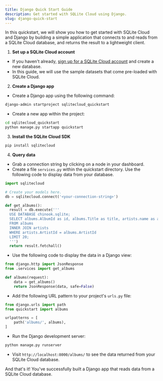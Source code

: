 ```yaml
---
title: Django Quick Start Guide
description: Get started with SQLite Cloud using Django.
slug: django-quick-start
---
```


In this quickstart, we will show you how to get started with SQLite Cloud and Django by building a simple application that connects to and reads from a SQLite Cloud database, and returns the result to a lightweight client.

1. **Set up a SQLite Cloud account**
  - If you haven't already, [sign up for a SQLite Cloud account](https://sqlitecloud.io/register) and create a new database.
  - In this guide, we will use the sample datasets that come pre-loaded with SQLite Cloud.

2. **Create a Django app**
  - Create a Django app using the following command:
```bash
django-admin startproject sqlitecloud_quickstart
```
  - Create a new app within the project:
```bash
cd sqlitecloud_quickstart
python manage.py startapp quickstart
```

3. **Install the SQLite Cloud SDK**
```bash
pip install sqlitecloud
```

4. **Query data**
  - Grab a connection string by clicking on a node in your dashboard.
  - Create a file `services.py` within the quickstart directory. Use the following code to display data from your database.

```python
import sqlitecloud

# Create your models here.
db = sqlitecloud.connect('<your-connection-string>')

def get_albums():
  result = db.execute('''
  USE DATABASE chinook.sqlite; 
  SELECT albums.AlbumId as id, albums.Title as title, artists.name as artist
  FROM albums 
  INNER JOIN artists 
  WHERE artists.ArtistId = albums.ArtistId
  LIMIT 20;
  ''')
  return result.fetchall()

```
  - Use the following code to display the data in a Django view:
```python
from django.http import JsonResponse
from .services import get_albums

def albums(request):
    data = get_albums()
    return JsonResponse(data, safe=False)
```
  - Add the following URL pattern to your project's `urls.py` file:
```python
from django.urls import path
from quickstart import albums

urlpatterns = [
    path('albums/', albums),
]
```
  - Run the Django development server:
```bash
python manage.py runserver
```
  - Visit `http://localhost:8000/albums/` to see the data returned from your SQLite Cloud database.

And that's it! You've successfully built a Django app that reads data from a SQLite Cloud database.
